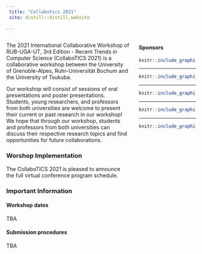 ```yaml
---
 title: "Collabotics 2021"
 site: distill::distill_website
 
---
```


<div style="width: 30%; float: right;">



#### Sponsors

```r
knitr::include_graphics("imgs/ut2.png")
```

-----

```r
knitr::include_graphics("imgs/uga2.png")
```

-----

```r
knitr::include_graphics("imgs/cnrs.png")
```

-----


```r
knitr::include_graphics("imgs/region.png")
```

-----


```r
knitr::include_graphics("imgs/c_air.png")
```


</div>


 
<div style="width: 65%; float: left;">


The 2021 International Collaborative Workshop of RUB-UGA-UT, 3rd Edition - Recent Trends in Computer Science (CollaboTICS 2021) is a collaborative workshop between the University of Grenoble-Alpes, Ruhr-Universität Bochum and the University of Tsukuba.

Our workshop will consist of sessions of oral presentations and poster presentations. Students, young researchers, and professors from both universities are welcome to present their current or past research in our workshop! We hope that through our workshop, students and professors from both universities can discuss their respective research topics and find opportunities for future collaborations.

<!-- The main goal is to to accelerate the future preparation for Double -->
<!-- Degree Program (DDP) between the University of Tsukuba and Univeristy of Grenoble-Alpes and to enhance the internationality and independence of mind of students of both universities.   -->


### Worshop Implementation

The CollaboTICS 2021 is pleased to announce the full virtual conference program schedule.

### Important Information

#### Workshop dates

TBA
<!-- - December 16-17, 2021 -->
<!-- - START: 16:00 Japan Time - 08:00 Paris Time. -->
<!-- - END: 20:00 Japan Time - 12:00 Paris Time. -->

#### Submission procedures

TBA

<!-- If you want to present at our workshop, please fill [this form](https://docs.google.com/forms/d/e/1FAIpQLSdZnHcmIvAWIu0ILR2KuH8jQTCzUafoFu8cnrWr53syDrRajQ/viewform?gxids=7757). -->

<!-- For more information see the [registration](https://uga-ut-ws.github.io/registration) section. -->

</div>